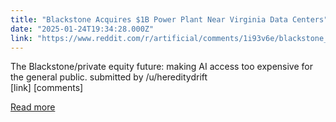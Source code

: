 ```yaml
---
title: "Blackstone Acquires $1B Power Plant Near Virginia Data Centers"
date: "2025-01-24T19:34:28.000Z"
link: "https://www.reddit.com/r/artificial/comments/1i93v6e/blackstone_acquires_1b_power_plant_near_virginia/"
---
```


The Blackstone/private equity future: making AI access too expensive for the general public. 
    submitted by    /u/hereditydrift  
 [link]   [comments]

[Read more](https://www.reddit.com/r/artificial/comments/1i93v6e/blackstone_acquires_1b_power_plant_near_virginia/)
